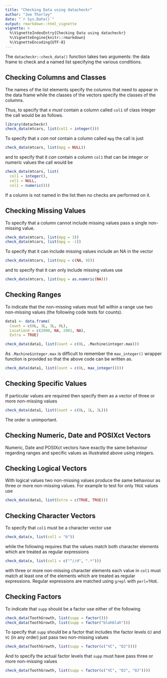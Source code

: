 ```yaml
---
title: "Checking Data using datacheckr"
author: "Joe Thorley"
date: "`r Sys.Date()`"
output: rmarkdown::html_vignette
vignette: >
  %\VignetteIndexEntry{Checking Data using datacheckr}
  %\VignetteEngine{knitr::rmarkdown}
  %\VignetteEncoding{UTF-8}
---
```


The `datacheckr::check_data()` function
takes two arguments: the data frame to check and a named list specifying
the various conditions.

## Checking Columns and Classes

The names of the list elements specify
the columns that need to appear in the data frame while the classes
of the vectors specify the classes of the columns.

Thus, to specify that x *must* contain a column called `col1` of class integer
the call would be as follows.
```r
library(datacheckr)
check_data(mtcars, list(col1 = integer()))
```
To specify that x *can not* contain a column called `mpg`
the call is just
```r
check_data(mtcars, list(mpg = NULL))
```
and to specify that it *can* contain a column `col1` that can
be integer or numeric values the call would be
```r
check_data(mtcars, list(
  col1 = integer(), 
  col1 = NULL, 
  col1 = numeric()))
```
If a column is not named in the list then no checks are performed on it.

## Checking Missing Values

To specify that a column cannot include missing values pass
a single non-missing value.
```r
check_data(mtcars, list(mpg = 3))
check_data(mtcars, list(mpg = -1))
```
To specify that it can include missing values include 
an NA in the vector
```r
check_data(mtcars, list(mpg = c(NA, 9)))
```
and to specify that it can only include missing values use
```r
check_data(mtcars, list(mpg = as.numeric(NA)))
```

## Checking Ranges

To indicate that the non-missing values 
must fall within a range use
two non-missing values (the following code tests for counts).
```r
data1 <- data.frame(
  Count = c(0L, 3L, 3L, 0L), 
  LocationX = c(2000, NA, 2001, NA), 
  Extra = TRUE)

check_data(data1, list(Count = c(0L, .Machine$integer.max)))
```
As `.Machine$integer.max` is difficult to remember the
`max_integer()` wrapper function is provided so that
the above code can be written as.
```r
check_data(data1, list(Count = c(0L, max_integer())))
```

## Checking Specific Values

If particular values are required then specify them
as a vector of three or more non-missing values
```r
check_data(data1, list(Count = c(0L, 1L, 3L)))
```
The order is unimportant.

## Checking Numeric, Date and POSIXct Vectors

Numeric, Date and POSIXct vectors have exactly
the same behaviour regarding ranges and specific values
as illustrated above using integers.

## Checking Logical Vectors

With logical values two non-missing values produce the
same behaviour as 
three or more non-missing values.
For example to test for only `TRUE` values use
```r
check_data(data1, list(Extra = c(TRUE, TRUE)))
```

## Checking Character Vectors

To specify that `col1` must be a character vector use
``` r
check_data(x, list(col1 = "b"))
```
while the following requires that the values match both
character elements which are treated as regular expressions
``` r
check_data(x, list(col1 = c("^//d", ".*")))
```
with three or more non-missing character elements
each value in `col1` must match at least one of the elements
which are treated as regular expressions.
Regular expressions are matched using `grepl` with `perl=TRUE`.

## Checking Factors

To indicate that `supp` should be a factor use either of the following
```r
check_data(ToothGrowth, list(supp = factor()))
check_data(ToothGrowth, list(supp = factor("blahblah")))
```

To specify that `supp`
should be a factor that includes the factor
levels `OJ` and `VC` (in any order) just pass two non-missing values
```r
check_data(ToothGrowth, list(supp = factor(c("VC", "OJ"))))
```
And to specify the actual factor levels that `supp` must have pass three
or more non-missing values
```r
check_data(ToothGrowth, list(supp = factor(c("VC", "OJ", "OJ"))))
```
